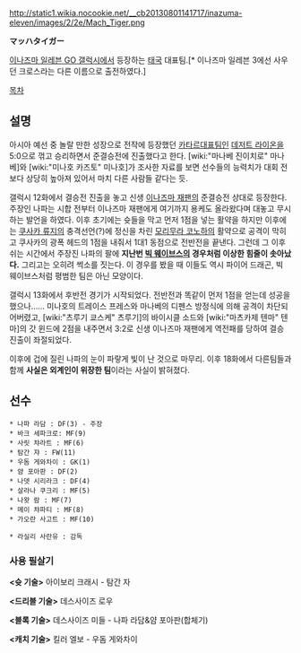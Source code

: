 http://static1.wikia.nocookie.net/__cb20130801141717/inazuma-eleven/images/2/2e/Mach_Tiger.png

'''マッハタイガー'''

[[이나즈마 일레븐 GO 갤럭시]]에서 등장하는 [[태국]] 대표팀.[* 이나즈마 일레븐 3에선 사우던 크로스라는 다른 이름으로 출전하였다.]

[[목차]]

== 설명 ==

아시아 예선 중 놀랄 만한 성장으로 전작에 등장했던 [[카타르]]대표팀인 [[데저트 라이온]]을 5:0으로 꺾고 승리하면서 준결승전에 진출했다고 한다. [wiki:"마나베 진이치로" 마나베]와 [wiki:"미나호 카즈토" 미나호]가 조사한 자료를 보면 선수들의 능력치가 대회 전보다 상당히 높아져 있어서 마치 다른 사람들 같다는 듯.

갤럭시 12화에서 결승전 진출을 놓고 신생 [[이나즈마 재팬]]의 준결승전 상대로 등장한다. 주장인 나파는 시합 전부터 이나즈마 재팬에게 여기까지 용케도 올라왔다며 대놓고 무시하는 발언을 하였다. 이후 초기에는 슛들을 막고 먼저 1점을 넣는 활약을 하지만 이후에는 [[쿠사카 류지]]의 충격선언(?)에 정신을 차린 [[모리무라 코노하]]의 활약으로 공격이 막히고 쿠사카의 광폭 헤드의 1점을 내줘서 1대1 동점으로 전반전을 끝낸다. 그런데 그 이후 쉬는 시간에서 주장진 나파의 팔에 '''지난번 [[빅 웨이브스]]의 경우처럼 이상한 힘줄이 솟아났다.''' 그리고는 오히려 썩소를 짓는다. 이 경우를 봤을 때 이들도 역시 파이어 드래곤, 빅 웨이브스처럼 평범한 팀은 아닌 모양이다.

갤럭시 13화에서 후반전 경기가 시작되었다. 전반전과 똑같이 먼저 1점을 얻는데 성공을 했으나…… 미나호의 트레이스 프레스와 마나베의 디펜스 방정식에 의해 공격이 차단되어버렸고, [wiki:"츠루기 쿄스케" 츠루기]의 바이시클 소드와 [wiki:"마츠카제 텐마" 텐마]의 갓 윈드에 2점을 내주면서 3:2로 신생 이나즈마 재팬에게 역전패를 당하여 결승 진출이 좌절되었다.

이후에 겁에 질린 나파의 눈이 파랗게 빛이 난 것으로 마무리. 이후 18화에서 다른팀들과 함께 '''사실은 외계인이 위장한 팀'''이라는 사실이 밝혀졌다.

== 선수 ==
 * 나파 라담 : DF(3) - 주장
 * 바크 세파크로: MF(9)
 * 사릿 챠라트 : MF(6)
 * 탐간 쟈 : FW(11)
 * 우돔 게와차이 : GK(1)
 * 얌 포아판 : DF(2)
 * 나뎃 시리라크 : DF(4)
 * 살라나 쿠크리 : MF(5)
 * 나왓 람 : MF(7)
 * 메이 챠파티 : MF(8)
 * 가오란 사고트 : MF(10)

 * 라실리 사란유 : 감독

=== 사용 필살기 ===
'''<슛 기술>'''
아이보리 크래시 - 탐간 자

'''<드리블 기술>'''
데스사이즈 로우

'''<블록 기술>'''
데스사이즈 미들 - 나파 라담&얌 포아판(합체기)

'''<캐치 기술>'''
킬러 엘보 - 우돔 게와차이
